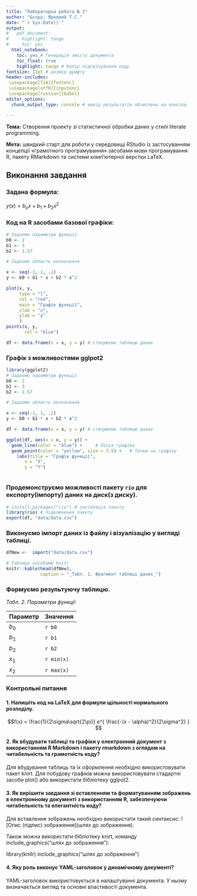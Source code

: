 ```yaml
---
title: "Лабораторна робота № 2"
author: "&copy; Ярковий Т.С."
date: "`r Sys.Date()`"
output:
#   pdf_document:
#     highlight: tango
#     toc: yes
  html_notebook:
    toc: yes # Генерація змісту документа
    toc_float: true
    highlight: tango # Колір підсвічування коду
fontsize: 12pt # розмір шрифту
header-includes:
 \usepackage[T2A]{fontenc}
 \usepackage[utf8]{inputenc}
 \usepackage[russian]{babel}
editor_options: 
  chunk_output_type: console # вивід результатів обчислень на консоль

---
```

__Тема:__ Створення проекту зі статистичної обробки даних у стилі literate 
programming. 

__Мета:__ швидкий старт для роботи у середовищі RStudio із застосуванням 
концепції «грамотного програмування» засобами мови програмування R, пакету 
RMarkdown та системи комп’ютерної верстки LaTeX. 


## Виконання завдання

### Задана формула:

$y(x)=b_ox+b_1+b_2x^2$


### Код на R засобами базової графіки:

```r

# Задаємо параметри функції
b0 <- 2
b1 <- 3
b2 <- 1.57

# Задаємо область визначення

x <- seq(-1, 1, .1)
y <- b0 + b1 * x + b2 * x^2

plot(x, y,
     type = "l",
     col = "red",
     main = "Графік функції",
     xlab = "x",
     ylab = "y"
     )
points(x, y,
       col = "blue")

df <- data.frame(x = x, y = y) # створюємо таблицю даних

```



### Графік з можливостями gglpot2


```r
library(ggplot2)
# Задаємо параметри функції
b0 <- 2
b1 <- 3
b2 <- 1.57

# Задаємо область визначення

x <- seq(-1, 1, .1)
y <- b0 + b1 * x + b2 * x^2

df <- data.frame(x = x, y = y) # створюємо таблицю даних

ggplot(df, aes(x = x, y = y)) +
  geom_line(color = "blue") +     # Лінія графіка
  geom_point(color = "yellow", size = 3.5) +   # Точки на графіку
    labs(title = "Графік функції", 
       x = "X", 
       y = "Y")                    



```



### Продемонструємо можливості пакету `rio` для експорту(імпорту) даних на диск(з диску).

```r
# install.packages("rio") # інсталяція пакету
library(rio) # підключення пакету
export(df, "data/data.csv")

```


### Виконуємо імпорт даних із файлу і візуалізацію у вигляді таблиці. 

```r
dfNew <-  import("data/data.csv")

# Таблиця засобами knitr
knitr::kable(head(dfNew),
             caption = "_Табл. 1. Фрагмент таблиці даних_")


```

### Формуємо результуючу таблицю.

_Табл. 2. Параметри функції_

Параметр | Значення
-----|-----
$b_0$| `r b0`
$b_1$| `r b1`
$b_2$| `r b2`
$x_1$| `r min(x)`
$x_2$| `r max(x)`


### Контрольні питання

#### 1. Напишіть код на LaTeX для формули щільності нормального розподілу.
$$f(x) = \frac{1}{2\sigma\sqrt{2\pi}} e^{ \frac{-(x - \alpha)^2}{2\sigma^2} } $$



#### 2. Як вбудувати таблиці та графіки у електронний документ з використанням R Markdown і пакету rmarkdown з оглядом на читабельність та грамотність коду?

Для вбудування таблиць та їх оформлення необхідно використовувати пакет knirt. Для побудову графіків можна використовувати стадартні засоби plot() або використати бібліотеку gglpot2.


#### 3. Як вирішити завдання зі вставленням та форматуванням зображень в електронному документі з використанням R, забезпечуючи читабельність та елегантність коду?

Для вставлення зображень необхідно використати такий синтаксис: 
\!\[Опис (підпис) зображення](шлях до зображення).

Також можна використати бібліотеку knirt, команду include_graphics("шлях до зображення"):

library(knitr)
include_graphics("шлях до зображення")

#### 4. Яку роль виконує YAML-заголовок у динамічному документі?

YAML-заголовок використовується в налаштуванні документа. У ньому визначається вигляд та основні властивості документа.
